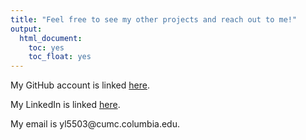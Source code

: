 ```yaml
---
title: "Feel free to see my other projects and reach out to me!"
output:
  html_document:
    toc: yes
    toc_float: yes
---
```


My GitHub account is linked [here](https://github.com/yukilow913).

My LinkedIn is linked [here](https://linkedin.com/in/yuki-low-b14487223).

My email is yl5503@cumc.columbia.edu.
